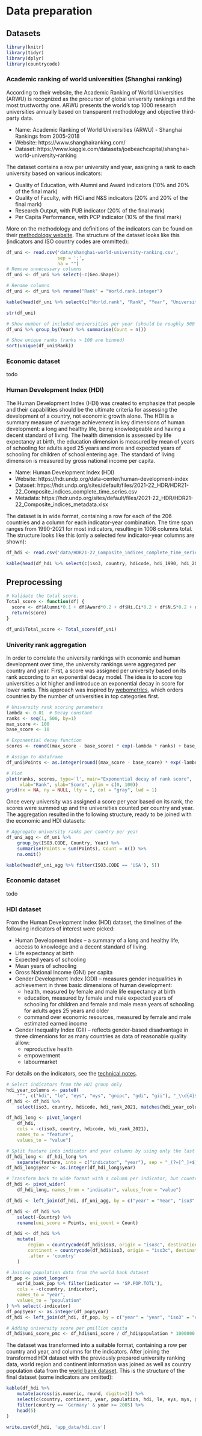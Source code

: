 # Data preparation

## Datasets

```r
library(knitr)
library(tidyr)
library(dplyr)
library(countrycode)
```

### Academic ranking of world universities (Shanghai ranking)

According to their website, the Academic Ranking of World Universities (ARWU) is recognized as the precursor of global university rankings and the most trustworthy one. ARWU presents the world's top 1000 research universities annually based on transparent methodology and objective third-party data.

- Name: Academic Ranking of World Universities (ARWU) - Shanghai Rankings from 2005-2018
- Website: https://www.shanghairanking.com/
- Dataset: https://www.kaggle.com/datasets/joebeachcapital/shanghai-world-university-ranking

The dataset contains a row per university and year, assigning a rank to each university based on various indicators:

- Quality of Education, with Alumni and Award indicators (10% and 20% of the final mark)
- Quality of Faculty, with HiCi and N&S indicators (20% and 20% of the final mark)
- Research Output, with PUB indicator (20% of the final mark)
- Per Capita Performance, with PCP indicator (10% of the final mark)

More on the methodology and definitions of the indicators can be found on their [methodology website](https://www.shanghairanking.com/methodology/arwu/2023). The structure of the dataset looks like this (indicators and ISO country codes are ommitted):

```r
df_uni <- read.csv('data/shanghai-world-university-ranking.csv',
                   sep = ';',
                   na = "")
# Remove unnecessary columns
df_uni <- df_uni %>% select(-c(Geo.Shape))

# Rename columns
df_uni <- df_uni %>% rename("Rank" = "World.rank.integer")

kable(head(df_uni %>% select(c("World.rank", "Rank", "Year", "University", "Country")), 10))
```
```r
str(df_uni)
```
```r
# Show number of included universities per year (should be roughly 500 per year)
df_uni %>% group_by(Year) %>% summarise(Count = n())
```
```r
# Show unique ranks (ranks > 100 are binned)
sort(unique(df_uni$Rank))
```

### Economic dataset

todo

### Human Development Index (HDI)

The Human Development Index (HDI) was created to emphasize that people and their capabilities should be the ultimate criteria for assessing the development of a country, not economic growth alone. The HDI is a summary measure of average achievement in key dimensions of human development: a long and healthy life, being knowledgeable and having a decent standard of living. The health dimension is assessed by life expectancy at birth, the education dimension is measured by mean of years of schooling for adults aged 25 years and more and expected years of schooling for children of school entering age. The standard of living dimension is measured by gross national income per capita.

- Name: Human Development Index (HDI)
- Website: https://hdr.undp.org/data-center/human-development-index
- Dataset: https://hdr.undp.org/sites/default/files/2021-22_HDR/HDR21-22_Composite_indices_complete_time_series.csv
- Metadata: https://hdr.undp.org/sites/default/files/2021-22_HDR/HDR21-22_Composite_indices_metadata.xlsx

The dataset is in wide format, containing a row for each of the 206 countries and a column for each indicator-year combination. The time span ranges from 1990-2021 for most indicators, resulting in 1008 columns total. The structure looks like this (only a selected few indicator-year columns are shown):

```r
df_hdi <- read.csv('data/HDR21-22_Composite_indices_complete_time_series.csv', sep = ',')

kable(head(df_hdi %>% select(c(iso3, country, hdicode, hdi_1990, hdi_2021, le_1990, le_2021)), 10))
```
## Preprocessing

```r
# Validate the total score.
Total_score <- function(df) {
  score <- df$Alumni*0.1 + df$Award*0.2 + df$Hi.Ci*0.2 + df$N.S*0.2 + df$PUB*0.2 + df$PCP*0.1
  return(score)
}

df_uni$Total_score <- Total_score(df_uni)
```

### Univerity rank aggregation

In order to correlate the university rankings with economic and human development over time, the university rankings were aggregated per country and year. First, a score was assigned per university based on its rank according to an exponential decay model. The idea is to score top universities a lot higher and introduce an exponential decay in score for lower ranks. This approach was inspired by [webometrics](https://www.webometrics.info/en/distribution_by_country), which orders countries by the number of universities in top categories first.

```r
# University rank scoring parameters
lambda <- 0.01  # Decay constant
ranks <- seq(1, 500, by=1)
max_score <- 100
base_score <- 10

# Exponential decay function
scores <- round((max_score - base_score) * exp(-lambda * ranks) + base_score)

# Assign to dataframe
df_uni$Points <- as.integer(round((max_score - base_score) * exp(-lambda * df_uni$Rank ) + base_score))

# Plot
plot(ranks, scores, type='l', main="Exponential decay of rank score",
     xlab="Rank", ylab="Score", ylim = c(0, 100))
grid(nx = NA, ny = NULL, lty = 2, col = "gray", lwd = 1)
```

Once every university was assigned a score per year based on its rank, the scores were summed up and the universities counted per country and year. The aggregation resulted in the following structure, ready to be joined with the economic and HDI datasets:
```r
# Aggregate university ranks per country per year
df_uni_agg <- df_uni %>%
    group_by(ISO3.CODE, Country, Year) %>%
    summarise(Points = sum(Points), Count = n()) %>%
    na.omit()

kable(head(df_uni_agg %>% filter(ISO3.CODE == 'USA'), 5))
```

### Economic dataset

todo

### HDI dataset

From the Human Development Index (HDI) dataset, the timelines of the following indicators of interest were picked:

- Human Development Index -- a summary of a long and healthy life, access to knowledge and a decent standard of living.
- Life expectancy at birth
- Expected years of schooling
- Mean years of schooling
- Gross National Income (GNI) per capita
- Gender Development Index (GDI) -- measures gender inequalities in achievement in three basic dimensions of human development:
  - health, measured by female and male life expectancy at birth
  - education, measured by female and male expected years of schooling for children and female and male mean years of schooling for adults ages 25 years and older
  - command over economic resources, measured by female and male estimated earned income
- Gender Inequality Index (GII) -- reflects gender-based disadvantage in three dimensions for as many countries as data of reasonable quality allow:
  - reproductive health
  - empowerment
  - labourmarket

For details on the indicators, see the [technical notes](https://hdr.undp.org/sites/default/files/2021-22_HDR/hdr2021-22_technical_notes.pdf).
```r
# Select indicators from the HDI group only
hdi_year_columns <- paste0(
    "^", c("hdi", "le", "eys", "mys", "gnipc", "gdi", "gii"), "_\\d{4}$")
df_hdi <- df_hdi %>%
    select(iso3, country, hdicode, hdi_rank_2021, matches(hdi_year_columns))
```


```r
df_hdi_long <- pivot_longer(
    df_hdi,
    cols = -c(iso3, country, hdicode, hdi_rank_2021),
    names_to = "feature",
    values_to = "value")
```
```r
# Split feature into indicator and year columns by using only the last separator
df_hdi_long <- df_hdi_long %>%
    separate(feature, into = c("indicator", "year"), sep = "_(?=[^_]+$)", extra = "merge")
df_hdi_long$year <- as.integer(df_hdi_long$year)
```

```r
# Transform back to wide format with a column per indicator, but country and year as rows
df_hdi <- pivot_wider(
    df_hdi_long, names_from = "indicator", values_from = "value")
```
```r
df_hdi <- left_join(df_hdi, df_uni_agg, by = c("year" = "Year", "iso3" = "ISO3.CODE"))

df_hdi <- df_hdi %>%
    select(-Country) %>%
    rename(uni_score = Points, uni_count = Count)
```


```r
df_hdi <- df_hdi %>%
    mutate(
        region = countrycode(df_hdi$iso3, origin = "iso3c", destination = "region"),
        continent = countrycode(df_hdi$iso3, origin = "iso3c", destination = "continent"),
        .after = 'country'
    )
```
```r
# Joining population data from the world bank dataset
df_pop <- pivot_longer(
    world_bank_pop %>% filter(indicator == 'SP.POP.TOTL'),
    cols = -c(country, indicator),
    names_to = "year",
    values_to = "population"
) %>% select(-indicator)
df_pop$year <- as.integer(df_pop$year)
df_hdi <- left_join(df_hdi, df_pop, by = c("year" = "year", "iso3" = "country"))
```
```r
# Adding university score per pmillion capita
df_hdi$uni_score_pmc <- df_hdi$uni_score / df_hdi$population * 1000000
```

The dataset was transformed into a suitable format, containing a row per country and year, and columns for the indicators. After joining the transformed HDI dataset with the previously prepared university ranking data, world region and continent information was joined as well as country population data from the [world bank dataset](https://data.worldbank.org). This is the structure of the final dataset (some indicators are omitted):

```r
kable(df_hdi %>%
    mutate(across(is.numeric, round, digits=2)) %>%
    select(c(country, continent, year, population, hdi, le, eys, mys, gnipc, uni_score, uni_count)) %>%
    filter(country == 'Germany' & year >= 2005) %>%
    head(5)
)
```

```r
write.csv(df_hdi, 'app_data/hdi.csv')
```

